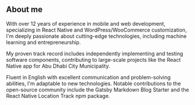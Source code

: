 ## About me

With over 12 years of experience in mobile and web development, specializing in React Native and WordPress/WooCommerce customization, I'm deeply passionate about cutting-edge technologies, including machine learning and entrepreneurship.

My proven track record includes independently implementing and testing software components, contributing to large-scale projects like the React Native app for Abu Dhabi City Municipality.

Fluent in English with excellent communication and problem-solving abilities, I'm adaptable to new technologies. Notable contributions to the open-source community include the Gatsby Markdown Blog Starter and the React Native Location Track npm package.

